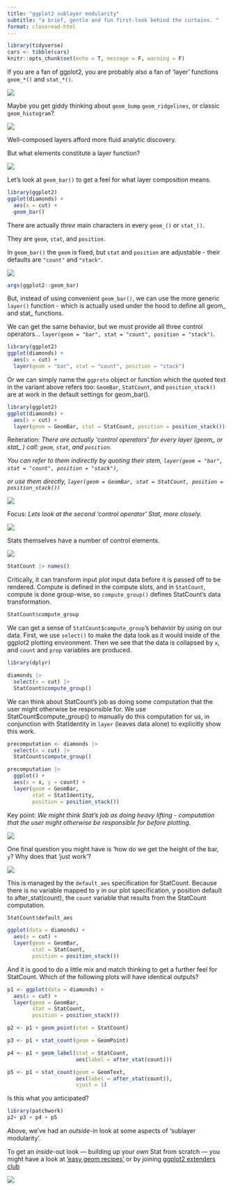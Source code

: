 ```yaml
---
title: "ggplot2 sublayer modularity"
subtitle: "a brief, gentle and fun first-look behind the curtains. "
format: closeread-html
---
```


```r
library(tidyverse)
cars <- tibble(cars)
knitr::opts_chunk$set(echo = T, message = F, warning = F)
```

::: cr-section
::: {focus-on="cr-PLOT000"}
If you are a fan of ggplot2, you are probably also a fan of 'layer' functions `geom_*()` and `stat_*()`.
:::

::: {#cr-PLOT000}
![](images/clipboard-1589230205.png)
:::

::: {focus-on="cr-PLOT00"}
Maybe you get giddy thinking about `geom_bump` `geom_ridgelines`, or classic `geom_histogram`?
:::

::: {#cr-PLOT00}
![](images/clipboard-1637685515.png)
:::

::: {focus-on="cr-PLOT0"}
Well-composed layers afford more fluid analytic discovery. 
:::

::: {focus-on="cr-PLOT0"}
But what elements constitute a layer function?
:::

::: {#cr-PLOT0}
![](images/clipboard-506665849.png)
:::

::: {focus-on="cr-PLOT1"}
Let's look at `geom_bar()` to get a feel for what layer composition means.
:::

::: {#cr-PLOT1}
```r
library(ggplot2) 
ggplot(diamonds) + 
  aes(x = cut) + 
  geom_bar()
```
:::


::: {focus-on="cr-PLOT2b"}
There are actually *three* main characters in every `geom_()` or `stat_()`.
:::

They are `geom`, `stat`, and `position`.

In `geom_bar()` the `geom` is fixed, but `stat` and `position` are adjustable - their defaults are `"count"` and `"stack"`.

::: {#cr-PLOT2b}
![](images/clipboard-309178775.png)
```r
args(ggplot2::geom_bar)
```

:::

::: {focus-on="cr-PLOT2a"}
But, instead of using convenient `geom_bar()`, we can use the more generic `layer()` function - which is actually used under the hood to define all geom_ and stat_ functions.  
:::


We can get the same behavior, but we must provide all three control operators... `layer(geom = "bar", stat = "count", position = "stack")`.

::: {#cr-PLOT2a}
```r
library(ggplot2) 
ggplot(diamonds) + 
  aes(x = cut) + 
  layer(geom = "bar", stat = "count", position = "stack")
```
:::

::: {focus-on="cr-PLOT2c"}
Or we can simply name the `ggproto` object or function which the quoted text in the variant above refers too: `GeomBar`, `StatCount`, and `position_stack()` are at work in the default settings for geom_bar().
:::

::: {#cr-PLOT2c}
```r
library(ggplot2) 
ggplot(diamonds) + 
  aes(x = cut) + 
  layer(geom = GeomBar, stat = StatCount, position = position_stack())
```
:::


::: {focus-on="cr-PLOT2f"}
Reiteration:   *There are actually 'control operators' for every layer (geom_ or stat_ ) call: `geom`, `stat`, and `position`. *

*You can refer to them indirectly by quoting their stem, `layer(geom = "bar", stat = "count", position = "stack")`*, 

*or use them directly, `layer(geom = GeomBar, stat = StatCount, position = position_stack())`*
:::

::: {#cr-PLOT2f}
![](images/clipboard-309178775.png)
:::


::: {focus-on="cr-PLOT2d"}
Focus: *Lets look at the second 'control operator' Stat, more closely.*
:::

::: {#cr-PLOT2d}
![](images/clipboard-1390047241.png)
:::

::: {focus-on="cr-PLOT2e"}
Stats themselves have a number of control elements.
:::

::: {#cr-PLOT2e}
![](images/clipboard-2172743515.png)

```r
StatCount |> names()
```
:::

::: {focus-on="cr-PLOT2f"}
Critically, it can transform input plot input data before it is passed off to be rendered. Compute is defined in the compute slots, and in `StatCount`, compute is done group-wise, so `compute_group()` defines StatCount's data transformation.
:::

::: {#cr-PLOT2f}
```r
StatCount$compute_group
```
:::

::: {focus-on="cr-PLOT3"}
We can get a sense of `StatCount$compute_group`'s behavior by using on our data. First, we use `select()` to make the data look as it would inside of the ggplot2 plotting environment. Then we see that the data is collapsed by `x`, and `count` and `prop` variables are produced.
:::

::: {#cr-PLOT3}
```r

library(dplyr)

diamonds |> 
  select(x = cut) |>
  StatCount$compute_group() 
```
:::

::: {focus-on="cr-PLOT4"}
We can think about StatCount's job as doing some computation that the user might otherwise be responsible for. We use StatCount\$compute_group() to manually do this computation for us, in conjunction with StatIdentity in `layer` (leaves data alone) to explicitly show this work.
:::

::: {#cr-PLOT4}
```r
precomputation <- diamonds |> 
  select(x = cut) |>
  StatCount$compute_group()

precomputation |>
  ggplot() + 
  aes(x = x, y = count) + 
  layer(geom = GeomBar, 
        stat = StatIdentity, 
        position = position_stack())
```
:::

::: {focus-on="cr-PLOT4a"}
Key point: *We might think Stat's job as doing heavy lifting - computation that the user might otherwise be responsible for before plotting.*
:::

::: {#cr-PLOT4a}
![](images/clipboard-3717409450.png)
:::

::: {focus-on="cr-PLOT4b"}
One final question you might have is 'how do we get the height of the bar, `y`? Why does that 'just work'?
:::

::: {#cr-PLOT4b}
![](images/clipboard-482897444.png)
:::

::: {focus-on="cr-PLOT5"}
This is managed by the `default_aes` specification for StatCount. Because there is no variable mapped to y in our plot specification, y position default to after_stat(count), the `count` variable that results from the StatCount computation.
:::

::: {#cr-PLOT5}
```r
StatCount$default_aes

ggplot(data = diamonds) + 
  aes(x = cut) + 
  layer(geom = GeomBar, 
        stat = StatCount, 
        position = position_stack())
```
:::

::: {focus-on="cr-PLOT5bb"}
And it is good to do a little mix and match thinking to get a further feel for StatCount. Which of the following plots will have identical outputs?
:::

::: {#cr-PLOT5bb}
```r
p1 <- ggplot(data = diamonds) + 
  aes(x = cut) + 
  layer(geom = GeomBar, 
        stat = StatCount, 
        position = position_stack())

p2 <- p1 + geom_point(stat = StatCount)

p3 <- p1 + stat_count(geom = GeomPoint)

p4 <- p1 + geom_label(stat = StatCount, 
                      aes(label = after_stat(count)))

p5 <- p1 + stat_count(geom = GeomText, 
                      aes(label = after_stat(count)), 
                      vjust = 1)
```
:::

::: {focus-on="cr-PLOT5c"}
Is this what you anticipated?
:::

::: {#cr-PLOT5c}
```r
library(patchwork)
p2+ p3 + p4 + p5
```
:::

::: {focus-on="cr-PLOT6"}
Above, we've had an *outside*-in look at some aspects of 'sublayer modularity'. 

To get an *inside*-out look --- building up your *own* Stat from scratch --- you might have a look at ['easy geom recipes'](https://evamaerey.github.io/easy-geom-recipes/) or by joining [ggplot2 extenders club](https://teunbrand.github.io/ggplot-extension-club/)
:::

::: {#cr-PLOT6}
![](images/clipboard-2051185906.png)
:::

:::
